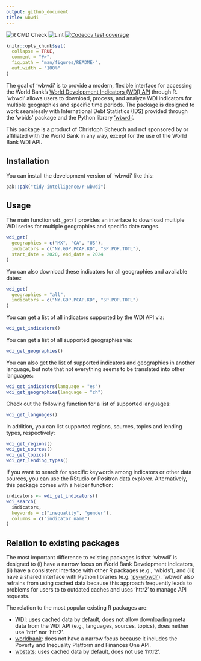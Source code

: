 ```yaml
---
output: github_document
title: wbwdi
---
```


  <!-- badges: start -->
  ![R CMD Check](https://github.com/tidy-intelligence/r-wbwdi/actions/workflows/R-CMD-check.yaml/badge.svg)
  ![Lint](https://github.com/tidy-intelligence/r-wbwdi/actions/workflows/lint.yaml/badge.svg)
  [![Codecov test coverage](https://codecov.io/gh/tidy-intelligence/r-wbwdi/graph/badge.svg)](https://app.codecov.io/gh/tidy-intelligence/r-wbwdi)
  <!-- badges: end -->

<!-- README.md is generated from README.Rmd. Please edit that file -->

```r
knitr::opts_chunk$set(
  collapse = TRUE,
  comment = "#>",
  fig.path = "man/figures/README-",
  out.width = "100%"
)
```

The goal of 'wbwdi' is to provide a modern, flexible interface for accessing the World Bank’s [World Development Indicators (WDI) API](https://datahelpdesk.worldbank.org/knowledgebase/articles/889392-about-the-indicators-api-documentation) through R. 'wbwdi' allows users to download, process, and analyze WDI indicators for multiple geographies and specific time periods. The package is designed to work seamlessly with International Debt Statistics (IDS) provided through the 'wbids' package and the Python library ['wbwdi'](https://github.com/tidy-intelligence/py-wbwdi).

This package is a product of Christoph Scheuch and not sponsored by or affiliated with the World Bank in any way, except for the use of the World Bank WDI API.

## Installation

You can install the development version of 'wbwdi' like this:

``` r
pak::pak("tidy-intelligence/r-wbwdi")
```

## Usage

The main function `wdi_get()` provides an interface to download multiple WDI series for multiple geographies and specific date ranges. 

```r
wdi_get(
  geographies = c("MX", "CA", "US"), 
  indicators = c("NY.GDP.PCAP.KD", "SP.POP.TOTL"),
  start_date = 2020, end_date = 2024
)
```

You can also download these indicators for all geographies and available dates:

```r
wdi_get(
  geographies = "all", 
  indicators = c("NY.GDP.PCAP.KD", "SP.POP.TOTL")
)
```

You can get a list of all indicators supported by the WDI API via:

```r
wdi_get_indicators()
```

You can get a list of all supported geographies via:

```r
wdi_get_geographies()
```

You can also get the list of supported indicators and geographies in another language, but note that not everything seems to be translated into other languages:

```r
wdi_get_indicators(language = "es")
wdi_get_geographies(language = "zh")
```

Check out the following function for a list of supported languages:

```r
wdi_get_languages()
```

In addition, you can list supported regions, sources, topics and lending types, respectively:

```r
wdi_get_regions()
wdi_get_sources()
wdi_get_topics()
wdi_get_lending_types()
```

If you want to search for specific keywords among indicators or other data sources, you can use the RStudio or Positron data explorer. Alternatively, this package comes with a helper function:

```r
indicators <- wdi_get_indicators()
wdi_search(
  indicators,
  keywords = c("inequality", "gender"),
  columns = c("indicator_name")
)
```

## Relation to existing packages

The most important difference to existing packages is that 'wbwdi' is designed to (i) have a narrow focus on World Bank Development Indicators, (ii) have a consistent interface with other R packages (e.g., 'wbids'), and (iii) have a shared interface with Python libraries (e.g. ['py-wbwdi'](https://github.com/tidy-intelligence/py-wbwdi)). 'wbwdi' also refrains from using cached data because this approach frequently leads to problems for users to to outdated caches and uses 'httr2' to manage API requests. 

The relation to the most popular existing R packages are:

- [WDI](https://cran.r-project.org/web/packages/WDI/index.html): uses cached data by default, does not allow downloading meta data from the WDI API (e.g., languages, sources, topics), does neither use 'httr' nor 'httr2'.
- [worldbank](https://cran.r-project.org/web/packages/worldbank/index.html): does not have a narrow focus because it includes the Poverty and Inequality Platform and Finances One API.
- [wbstats](https://cran.r-project.org/web/packages/wbstats/index.html): uses cached data by default, does not use 'httr2'.
